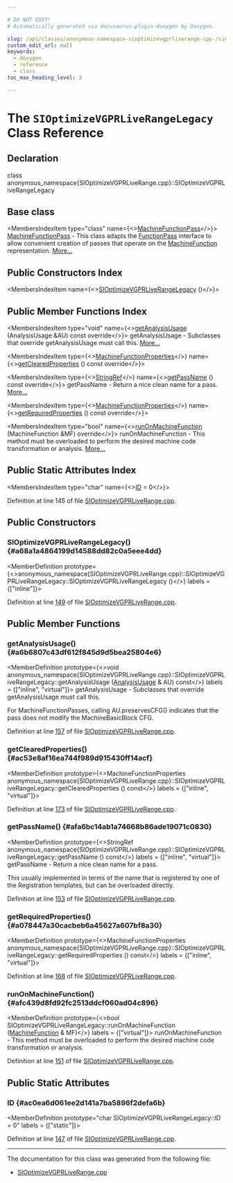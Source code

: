 ```yaml
---

# DO NOT EDIT!
# Automatically generated via docusaurus-plugin-doxygen by Doxygen.

slug: /api/classes/anonymous-namespace-sioptimizevgprliverange-cpp-/sioptimizevgprliverangelegacy
custom_edit_url: null
keywords:
  - doxygen
  - reference
  - class
toc_max_heading_level: 3

---
```





# The `SIOptimizeVGPRLiveRangeLegacy` Class Reference

<DoxygenPage pluginConfig={pluginConfig}>



## Declaration

<CodeBlock>class anonymous_namespace{SIOptimizeVGPRLiveRange.cpp}::SIOptimizeVGPRLiveRangeLegacy</CodeBlock>

## Base class

<MembersIndex>

<MembersIndexItem
  type="class"
  name={<><a href="/docs/api/classes/llvm/machinefunctionpass">MachineFunctionPass</a></>}>
<a href="/docs/api/classes/llvm/machinefunctionpass">MachineFunctionPass</a> - This class adapts the <a href="/docs/api/classes/llvm/functionpass">FunctionPass</a> interface to allow convenient creation of passes that operate on the <a href="/docs/api/classes/llvm/machinefunction">MachineFunction</a> representation. <a href="/docs/api/classes/llvm/machinefunctionpass/#details">More...</a>
</MembersIndexItem>

</MembersIndex>

## Public Constructors Index

<MembersIndex>

<MembersIndexItem
  name={<><a href="#a68a1a4864199d14588dd82c0a5eee4dd">SIOptimizeVGPRLiveRangeLegacy</a> ()</>}>
</MembersIndexItem>

</MembersIndex>

## Public Member Functions Index

<MembersIndex>

<MembersIndexItem
  type="void"
  name={<><a href="#a6b6807c43df612f845d9d5bea25804e6">getAnalysisUsage</a> (AnalysisUsage &amp;AU) const override</>}>
getAnalysisUsage - Subclasses that override getAnalysisUsage must call this. <a href="#a6b6807c43df612f845d9d5bea25804e6">More...</a>
</MembersIndexItem>

<MembersIndexItem
  type={<><a href="/docs/api/classes/llvm/machinefunctionproperties">MachineFunctionProperties</a></>}
  name={<><a href="#ac53e8af16ea744f989d915430ff14acf">getClearedProperties</a> () const override</>}>
</MembersIndexItem>

<MembersIndexItem
  type={<><a href="/docs/api/classes/llvm/stringref">StringRef</a></>}
  name={<><a href="#afa6bc14ab1a74668b86ade19071c0830">getPassName</a> () const override</>}>
getPassName - Return a nice clean name for a pass. <a href="#afa6bc14ab1a74668b86ade19071c0830">More...</a>
</MembersIndexItem>

<MembersIndexItem
  type={<><a href="/docs/api/classes/llvm/machinefunctionproperties">MachineFunctionProperties</a></>}
  name={<><a href="#a078447a30cacbeb6a45627a607bf8a30">getRequiredProperties</a> () const override</>}>
</MembersIndexItem>

<MembersIndexItem
  type="bool"
  name={<><a href="#afc439d8fd92fc2513ddcf060ad04c896">runOnMachineFunction</a> (MachineFunction &amp;MF) override</>}>
runOnMachineFunction - This method must be overloaded to perform the desired machine code transformation or analysis. <a href="#afc439d8fd92fc2513ddcf060ad04c896">More...</a>
</MembersIndexItem>

</MembersIndex>

## Public Static Attributes Index

<MembersIndex>

<MembersIndexItem
  type="char"
  name={<><a href="#ac0ea6d061ee2d141a7ba5896f2defa6b">ID</a> = 0</>}>
</MembersIndexItem>

</MembersIndex>


Definition at line 145 of file <a href="/docs/api/files/lib/lib/target/lib/target/amdgpu/sioptimizevgprliverange-cpp">SIOptimizeVGPRLiveRange.cpp</a>.

<SectionDefinition>

## Public Constructors

### SIOptimizeVGPRLiveRangeLegacy() {#a68a1a4864199d14588dd82c0a5eee4dd}

<MemberDefinition
  prototype={<>anonymous&#95;namespace&#123;SIOptimizeVGPRLiveRange.cpp&#125;::SIOptimizeVGPRLiveRangeLegacy::SIOptimizeVGPRLiveRangeLegacy ()</>}
  labels = {["inline"]}>

Definition at line <a href="/docs/api/files/lib/lib/target/lib/target/amdgpu/sioptimizevgprliverange-cpp/#l00149">149</a> of file <a href="/docs/api/files/lib/lib/target/lib/target/amdgpu/sioptimizevgprliverange-cpp">SIOptimizeVGPRLiveRange.cpp</a>.
</MemberDefinition>

</SectionDefinition>

<SectionDefinition>

## Public Member Functions

### getAnalysisUsage() {#a6b6807c43df612f845d9d5bea25804e6}

<MemberDefinition
  prototype={<>void anonymous&#95;namespace&#123;SIOptimizeVGPRLiveRange.cpp&#125;::SIOptimizeVGPRLiveRangeLegacy::getAnalysisUsage (<a href="/docs/api/classes/llvm/analysisusage">AnalysisUsage</a> &amp; AU) const</>}
  labels = {["inline", "virtual"]}>
getAnalysisUsage - Subclasses that override getAnalysisUsage must call this.

For MachineFunctionPasses, calling AU.preservesCFG() indicates that the pass does not modify the MachineBasicBlock CFG.

Definition at line <a href="/docs/api/files/lib/lib/target/lib/target/amdgpu/sioptimizevgprliverange-cpp/#l00157">157</a> of file <a href="/docs/api/files/lib/lib/target/lib/target/amdgpu/sioptimizevgprliverange-cpp">SIOptimizeVGPRLiveRange.cpp</a>.
</MemberDefinition>

### getClearedProperties() {#ac53e8af16ea744f989d915430ff14acf}

<MemberDefinition
  prototype={<>MachineFunctionProperties anonymous&#95;namespace&#123;SIOptimizeVGPRLiveRange.cpp&#125;::SIOptimizeVGPRLiveRangeLegacy::getClearedProperties () const</>}
  labels = {["inline", "virtual"]}>

Definition at line <a href="/docs/api/files/lib/lib/target/lib/target/amdgpu/sioptimizevgprliverange-cpp/#l00173">173</a> of file <a href="/docs/api/files/lib/lib/target/lib/target/amdgpu/sioptimizevgprliverange-cpp">SIOptimizeVGPRLiveRange.cpp</a>.
</MemberDefinition>

### getPassName() {#afa6bc14ab1a74668b86ade19071c0830}

<MemberDefinition
  prototype={<>StringRef anonymous&#95;namespace&#123;SIOptimizeVGPRLiveRange.cpp&#125;::SIOptimizeVGPRLiveRangeLegacy::getPassName () const</>}
  labels = {["inline", "virtual"]}>
getPassName - Return a nice clean name for a pass.

This usually implemented in terms of the name that is registered by one of the Registration templates, but can be overloaded directly.

Definition at line <a href="/docs/api/files/lib/lib/target/lib/target/amdgpu/sioptimizevgprliverange-cpp/#l00153">153</a> of file <a href="/docs/api/files/lib/lib/target/lib/target/amdgpu/sioptimizevgprliverange-cpp">SIOptimizeVGPRLiveRange.cpp</a>.
</MemberDefinition>

### getRequiredProperties() {#a078447a30cacbeb6a45627a607bf8a30}

<MemberDefinition
  prototype={<>MachineFunctionProperties anonymous&#95;namespace&#123;SIOptimizeVGPRLiveRange.cpp&#125;::SIOptimizeVGPRLiveRangeLegacy::getRequiredProperties () const</>}
  labels = {["inline", "virtual"]}>

Definition at line <a href="/docs/api/files/lib/lib/target/lib/target/amdgpu/sioptimizevgprliverange-cpp/#l00168">168</a> of file <a href="/docs/api/files/lib/lib/target/lib/target/amdgpu/sioptimizevgprliverange-cpp">SIOptimizeVGPRLiveRange.cpp</a>.
</MemberDefinition>

### runOnMachineFunction() {#afc439d8fd92fc2513ddcf060ad04c896}

<MemberDefinition
  prototype={<>bool SIOptimizeVGPRLiveRangeLegacy::runOnMachineFunction (<a href="/docs/api/classes/llvm/machinefunction">MachineFunction</a> &amp; MF)</>}
  labels = {["virtual"]}>
runOnMachineFunction - This method must be overloaded to perform the desired machine code transformation or analysis.

Definition at line <a href="/docs/api/files/lib/lib/target/lib/target/amdgpu/sioptimizevgprliverange-cpp/#l00151">151</a> of file <a href="/docs/api/files/lib/lib/target/lib/target/amdgpu/sioptimizevgprliverange-cpp">SIOptimizeVGPRLiveRange.cpp</a>.
</MemberDefinition>

</SectionDefinition>

<SectionDefinition>

## Public Static Attributes

### ID {#ac0ea6d061ee2d141a7ba5896f2defa6b}

<MemberDefinition
  prototype="char SIOptimizeVGPRLiveRangeLegacy::ID = 0"
  labels = {["static"]}>

Definition at line <a href="/docs/api/files/lib/lib/target/lib/target/amdgpu/sioptimizevgprliverange-cpp/#l00147">147</a> of file <a href="/docs/api/files/lib/lib/target/lib/target/amdgpu/sioptimizevgprliverange-cpp">SIOptimizeVGPRLiveRange.cpp</a>.
</MemberDefinition>

</SectionDefinition>

<hr/>

The documentation for this class was generated from the following file:

<ul>
<li><a href="/docs/api/files/lib/lib/target/lib/target/amdgpu/sioptimizevgprliverange-cpp">SIOptimizeVGPRLiveRange.cpp</a></li>
</ul>

</DoxygenPage>
